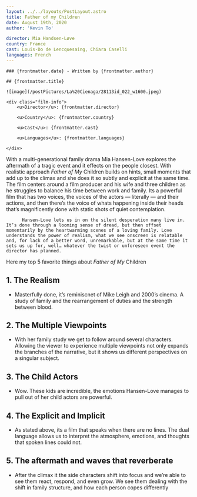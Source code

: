 ```yaml
---
layout: ../../layouts/PostLayout.astro
title: Father of my Children
date: August 19th, 2020
author: 'Kevin To'

director: Mia Handsen-Løve
country: France
cast: Louis-Do de Lencquesaing, Chiara Caselli
languages: French
---
```


<section class="post-info">

    ### {frontmatter.date} - Written by {frontmatter.author}

    ## {frontmatter.title}

    ![image](/postPictures/La%20Cienaga/28113id_022_w1600.jpeg)

    <div class="film-info">
        <u>Director</u>: {frontmatter.director}

        <u>Country</u>: {frontmatter.country}

        <u>Cast</u>: {frontmatter.cast}

        <u>Languages</u>: {frontmatter.languages}

    </div>

</section>

<article class="main-content">

With a multi-generational family drama Mia Hansen-Love explores the aftermath of a tragic event and it effects on the people closest. With realistic approach _Father of My_ Children builds on hints, small moments that add up to the climax and she does it so subtly and explicit at the same time. The film centers around a film producer and his wife and three children as he struggles to balance his time between work and family. Its a powerful film that has two voices, the voices of the actors — literally — and their actions, and then there’s the voice of whats happening inside their heads that’s magnificently done with static shots of quiet contemplation.

          Hansen-Love lets us in on the silent desperation many live in. It’s done through a looming sense of dread, but then offset momentarily by the heartwarming scenes of a loving family. Love understands the power of realism, what we see onscreen is relatable and, for lack of a better word, unremarkable, but at the same time it sets us up for, well… whatever the twist or unforeseen event the director has planned.

Here my top 5 favorite things about _Father of My_ Children

# 1. The Realism

- Masterfully done, it’s reminiscnet of Mike Leigh and 2000’s cinema. A study of family and the rearrangement of duties and the strength between blood.

# 2. The Multiple Viewpoints

- With her family study we get to follow around several characters. Allowing the viewer to experience multiple viewpoints not only expands the branches of the narrative, but it shows us different perspectives on a singular subject.

# 3. The Child Actors

- Wow. These kids are incredible, the emotions Hansen-Love manages to pull out of her child actors are powerful.

# 4. The Explicit and Implicit

- As stated above, its a film that speaks when there are no lines. The dual language allows us to interpret the atmosphere, emotions, and thoughts that spoken lines could not.

# 5. The aftermath and waves that reverberate

- After the climax it the side characters shift into focus and we’re able to see them react, respond, and even grow. We see them dealing with the shift in family structure, and how each person copes differently

</article>
